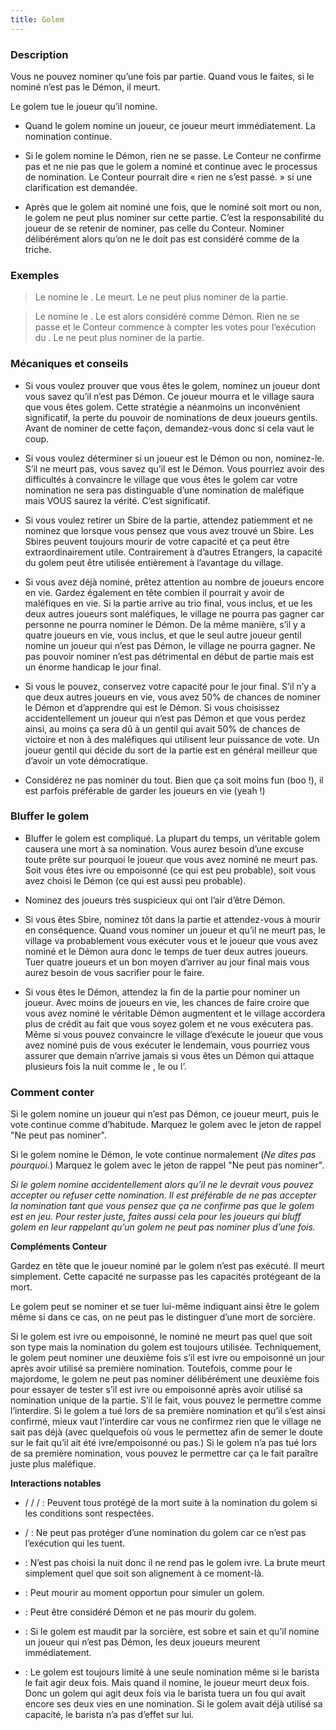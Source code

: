```yaml
---
title: Golem
---
```



<Role GOLEM header />

### Description

Vous ne pouvez nominer qu’une fois par partie. Quand vous le faites, si le nominé n’est pas le Démon, il meurt.

Le golem tue le joueur qu’il nomine.

-   Quand le golem nomine un joueur, ce joueur meurt immédiatement. La nomination continue.

-   Si le golem nomine le Démon, rien ne se passe. Le Conteur ne confirme pas et ne nie pas que le golem a nominé et continue avec le processus de nomination. Le Conteur pourrait dire « rien ne s’est passé. » si une clarification est demandée.

-   Après que le golem ait nominé une fois, que le nominé soit mort ou non, le golem ne peut plus nominer sur cette partie. C’est la responsabilité du joueur de se retenir de nominer, pas celle du Conteur. Nominer délibérément alors qu’on ne le doit pas est considéré comme de la triche. 

### Exemples

> Le <Role GOLEM /> nomine le <Role CULTIVATEUR_DE_PAVOT />. Le <Role CULTIVATEUR_DE_PAVOT /> meurt. Le <Role GOLEM /> ne peut plus nominer de la partie.

> Le <Role GOLEM /> nomine le <Role RECLUS />. Le <Role RECLUS /> est alors considéré comme Démon. Rien ne se passe et le Conteur commence à compter les votes pour l’exécution du <Role RECLUS />. Le <Role GOLEM /> ne peut plus nominer de la partie.

### Mécaniques et conseils

- Si vous voulez prouver que vous êtes le golem, nominez un joueur dont vous savez qu’il n’est pas Démon. Ce joueur mourra et le village saura que vous êtes golem. Cette stratégie a néanmoins un inconvénient significatif, la perte du pouvoir de nominations de deux joueurs gentils. Avant de nominer de cette façon, demandez-vous donc si cela vaut le coup.

- Si vous voulez déterminer si un joueur est le Démon ou non, nominez-le. S’il ne meurt pas, vous savez qu’il est le Démon. Vous pourriez avoir des difficultés à convaincre le village que vous êtes le golem car votre nomination ne sera pas distinguable d’une nomination de maléfique mais VOUS saurez la vérité. C’est significatif.

- Si vous voulez retirer un Sbire de la partie, attendez patiemment et ne nominez que lorsque vous pensez que vous avez trouvé un Sbire. Les Sbires peuvent toujours mourir de votre capacité et ça peut être extraordinairement utile. Contrairement à d’autres Etrangers, la capacité du golem peut être utilisée entièrement à l’avantage du village.

- Si vous avez déjà nominé, prêtez attention au nombre de joueurs encore en vie. Gardez également en tête combien il pourrait y avoir de maléfiques en vie. Si la partie arrive au trio final, vous inclus, et ue les deux autres joueurs sont maléfiques, le village ne pourra pas gagner car personne ne pourra nominer le Démon. De la même manière, s’il y a quatre joueurs en vie, vous inclus, et que le seul autre joueur gentil nomine un joueur qui n’est pas Démon, le village ne pourra gagner. Ne pas pouvoir nominer n’est pas détrimental en début de partie mais est un énorme handicap le jour final. 

- Si vous le pouvez, conservez votre capacité pour le jour final. S’il n’y a que deux autres joueurs en vie, vous avez 50% de chances de nominer le Démon et d’apprendre qui est le Démon. Si vous choisissez accidentellement un joueur qui n’est pas Démon et que vous perdez ainsi, au moins ça sera dû à un gentil qui avait 50% de chances de victoire et non à des maléfiques qui utilisent leur puissance de vote. Un joueur gentil qui décide du sort de la partie est en général meilleur que d’avoir un vote démocratique.

- Considérez ne pas nominer du tout. Bien que ça soit moins fun (boo !), il est parfois préférable de garder les joueurs en vie (yeah !)

### Bluffer le golem

- Bluffer le golem est compliqué. La plupart du temps, un véritable golem causera une mort à sa nomination. Vous aurez besoin d’une excuse toute prête sur pourquoi le joueur que vous avez nominé ne meurt pas. Soit vous êtes ivre ou empoisonné (ce qui est peu probable), soit vous avez choisi le Démon (ce qui est aussi peu probable).

- Nominez des joueurs très suspicieux qui ont l’air d’être Démon.

- Si vous êtes Sbire, nominez tôt dans la partie et attendez-vous à mourir en conséquence. Quand vous nominer un joueur et qu’il ne meurt pas, le village va probablement vous exécuter vous et le joueur que vous avez nominé et le Démon aura donc le temps de tuer deux autres joueurs. Tuer quatre joueurs et un bon moyen d’arriver au jour final mais vous aurez besoin de vous sacrifier pour le faire.

- Si vous êtes le Démon, attendez la fin de la partie pour nominer un joueur. Avec moins de joueurs en vie, les chances de faire croire que vous avez nominé le véritable Démon augmentent et le village accordera plus de crédit au fait que vous soyez golem et ne vous exécutera pas. Même si vous pouvez convaincre le village d’exécute le joueur que vous avez nominé puis de vous exécuter le lendemain, vous pourriez vous assurer que demain n’arrive jamais si vous êtes un Démon qui attaque plusieurs fois la nuit comme le <Role SHABALOTH />, le <Role PO /> ou l’<Role AL_HADIKHIA />.

### Comment conter

Si le golem nomine un joueur qui n’est pas Démon, ce joueur meurt, puis le vote continue comme d’habitude. Marquez le golem avec le jeton de rappel "Ne peut pas nominer".

Si le golem nomine le Démon, le vote continue normalement (_Ne dites pas pourquoi._) Marquez le golem avec le jeton de rappel "Ne peut pas nominer".

_Si le golem nomine accidentellement alors qu’il ne le devrait vous pouvez accepter ou refuser cette nomination. Il est préférable de ne pas accepter la nomination tant que vous pensez que ça ne confirme pas que le golem est en jeu. Pour rester juste, faites aussi cela pour les joueurs qui bluff golem en leur rappelant qu’un golem ne peut pas nominer plus d’une fois._

**Compléments Conteur**

Gardez en tête que le joueur nominé par le golem n’est pas exécuté. Il meurt simplement. Cette capacité ne surpasse pas les capacités protégeant de la mort. 

Le golem peut se nominer et se tuer lui-même indiquant ainsi être le golem même si dans ce cas, on ne peut pas le distinguer d’une mort de sorcière.

Si le golem est ivre ou empoisonné, le nominé ne meurt pas quel que soit son type mais la nomination du golem est toujours utilisée. Techniquement, le golem peut nominer une deuxième fois s’il est ivre ou empoisonné un jour après avoir utilisé sa première nomination. Toutefois, comme pour le majordome, le golem ne peut pas nominer délibérément une deuxième fois pour essayer de tester s’il est ivre ou empoisonné après avoir utilisé sa nomination unique de la partie. S’il le fait, vous pouvez le permettre comme l’interdire. Si le golem a tué lors de sa première nomination et qu’il s’est ainsi confirmé, mieux vaut l’interdire car vous ne confirmez rien que le village ne sait pas déjà (avec quelquefois où vous le permettez afin de semer le doute sur le fait qu’il ait été ivre/empoisonné ou pas.) Si le golem n’a pas tué lors de sa première nomination, vous pouvez le permettre car ça le fait paraître juste plus maléfique.

**Interactions notables**

- <Role FOU /> / <Role MARIN /> / <Role HERBORISTE /> / <Fabled ARTISAN /> : Peuvent tous protégé de la mort suite à la nomination du golem si les conditions sont respectées.

- <Role PACIFISTE /> / <Role AVOCAT_DU_DIABLE /> : Ne peut pas protéger d’une nomination du golem car ce n’est pas l’exécution qui les tuent.

- <Role BRUTE /> : N’est pas choisi la nuit donc il ne rend pas le golem ivre. La brute meurt simplement quel que soit son alignement à ce moment-là.

- <Role INVENTEUR />: Peut mourir au moment opportun pour simuler un golem.

- <Role RECLUS /> : Peut être considéré Démon et ne pas mourir du golem.

- <Role SORCIERE /> : Si le golem est maudit par la sorcière, est sobre et sain et qu’il nomine un joueur qui n’est pas Démon, les deux joueurs meurent immédiatement. 

- <Role BARISTA /> : Le golem est toujours limité à une seule nomination même si le barista le fait agir deux fois. Mais quand il nomine, le joueur meurt deux fois. Donc un golem qui agit deux fois via le barista tuera un fou qui avait encore ses deux vies en une nomination. Si le golem avait déjà utilisé sa capacité, le barista n’a pas d’effet sur lui.
